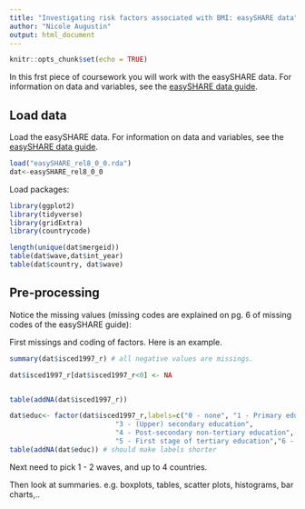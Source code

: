 ---
title: "Investigating risk factors associated with BMI: easySHARE data"
author: "Nicole Augustin"
output: html_document
---

  
```{r setup, include=FALSE}
knitr::opts_chunk$set(echo = TRUE)
```
In this frst piece of coursework you will work with the easySHARE data. For information on data and variables, see the [easySHARE data  guide](http://www.share-project.org/fileadmin/pdf_documentation/easySHARE_Release_8.0.0_ReleaseGuide.pdf).



## Load data

Load the easySHARE data. For information on data and variables, see the [easySHARE data  guide](http://www.share-project.org/fileadmin/pdf_documentation/easySHARE_Release_8.0.0_ReleaseGuide.pdf).

```{r easyshare}
load("easySHARE_rel8_0_0.rda")
dat<-easySHARE_rel8_0_0

```


Load packages:
  
```{r packs, message = FALSE}
library(ggplot2)
library(tidyverse)
library(gridExtra)
library(countrycode)
```

```{r}
length(unique(dat$mergeid))
table(dat$wave,dat$int_year)
table(dat$country, dat$wave)

```
## Pre-processing 

Notice the missing values (missing codes are explained on pg. 6 of missing codes of the easySHARE guide):



First missings and coding of factors. Here is an example.

```{r pre-processing}


summary(dat$isced1997_r) # all negative values are missings.

dat$isced1997_r[dat$isced1997_r<0] <- NA


table(addNA(dat$isced1997_r))

dat$educ<- factor(dat$isced1997_r,labels=c("0 - none", "1 - Primary education ", "2 - Lower secondary education",
                          "3 - (Upper) secondary education",
                          "4 - Post-secondary non-tertiary education",
                          "5 - First stage of tertiary education","6 - Second stage of tertiary education","95: still in school", "96: other"))
table(addNA(dat$educ)) # should make labels shorter

```

Next need to pick 1 - 2 waves, and up to 4 countries.

Then look at summaries. e.g. boxplots, tables, scatter plots, histograms, bar charts,..


